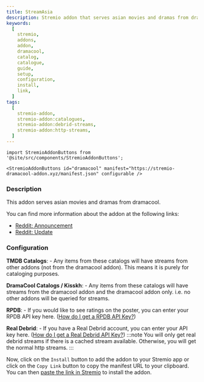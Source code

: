 ```yaml
---
title: StreamAsia
description: Stremio addon that serves asian movies and dramas from dramacool
keywords:
  [
    stremio,
    addons,
    addon,
    dramacool,
    catalog,
    catalogue,
    guide,
    setup,
    configuration,
    install,
    link,
  ]
tags:
  [
    stremio-addon,
    stremio-addon:catalogues,
    stremio-addon:debrid-streams,
    stremio-addon:http-streams,
  ]
---
```


```mdx-code-block
import StremioAddonButtons from '@site/src/components/StremioAddonButtons';

<StremioAddonButtons id="dramacool" manifest="https://stremio-dramacool-addon.xyz/manifest.json" configurable />
```

<h3>Description</h3>

This addon serves asian movies and dramas from dramacool.

You can find more information about the addon at the following links:

- [Reddit: Announcement](https://www.reddit.com/r/StremioAddons/comments/1exmxpe/asian_drama_addon_new_addon_for_searching_and/)
- [Reddit: Update](https://www.reddit.com/r/StremioAddons/comments/1fv4z8f/update_iv_asian_drama_addon/)

<h3>Configuration</h3>

**TMDB Catalogs**: - Any items from these catalogs will have streams from other addons (not from the dramacool addon). This means it is purely for cataloging purposes.

**DramaCool Catalogs / Kisskh**: - Any items from these catalogs will have streams from the dramacool addon and the dramacool addon only. i.e. no other addons will be queried for streams.

**RPDB**: - If you would like to see ratings on the poster, you can enter your RPDB API key here. ([How do I get a RPDB API Key?](/stremio/faq#how-do-i-obtain-a-rpdb-api-key))

**Real Debrid**: - If you have a Real Debrid account, you can enter your API key here. ([How do I get a Real Debrid API Key?](/stremio/faq#where-can-i-find-my-debrid-api-key))
:::note
You will only get real debrid streams if there is a cached stream available. Otherwise, you will get the normal http streams.
:::

Now, click on the `Install` button to add the addon to your Stremio app or click on the `Copy Link` button to copy the manifest URL to your clipboard.
You can then [paste the link in Stremio](/stremio/faq#how-do-i-install-an-addon-manually) to install the addon.
